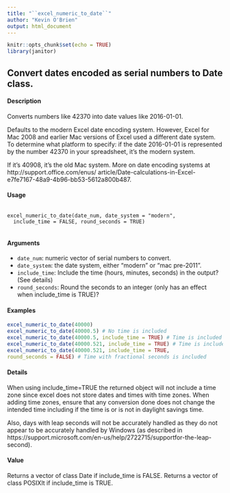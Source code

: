 ```yaml
---
title: "``excel_numeric_to_date``"
author: "Kevin O'Brien"
output: html_document
---
```


```r
knitr::opts_chunk$set(echo = TRUE)
library(janitor)
```

##  Convert dates encoded as serial numbers to Date class.

#### Description
Converts numbers like 42370 into date values like 2016-01-01.

Defaults to the modern Excel date encoding system. However, Excel for Mac 2008 and earlier Mac
versions of Excel used a different date system. To determine what platform to specify: if the date
2016-01-01 is represented by the number 42370 in your spreadsheet, it’s the modern system. 

If it’s 40908, it’s the old Mac system. More on date encoding systems at http://support.office.com/enus/
article/Date-calculations-in-Excel-e7fe7167-48a9-4b96-bb53-5612a800b487.

#### Usage 
<pre><code>
excel_numeric_to_date(date_num, date_system = "modern",
  include_time = FALSE, round_seconds = TRUE)

</code></pre> 

#### Arguments
* ``date_num``: numeric vector of serial numbers to convert.
* ``date_system``: the date system, either "modern" or "mac pre-2011".
* ``include_time``: Include the time (hours, minutes, seconds) in the output? (See details)
* ``round_seconds``: Round the seconds to an integer (only has an effect when include_time is TRUE)?

#### Examples

```r
excel_numeric_to_date(40000)
excel_numeric_to_date(40000.5) # No time is included
excel_numeric_to_date(40000.5, include_time = TRUE) # Time is included
excel_numeric_to_date(40000.521, include_time = TRUE) # Time is included
excel_numeric_to_date(40000.521, include_time = TRUE,
round_seconds = FALSE) # Time with fractional seconds is included
```


#### Details

When using include_time=TRUE the returned object will not include a time zone since excel does not store dates and times with time zones. When adding time zones, ensure that any conversion done does not change the intended time including if the time is or is not in daylight savings time.

Also, days with leap seconds will not be accurately handled as they do not appear to be accurately handled by Windows (as described in https://support.microsoft.com/en-us/help/2722715/supportfor-the-leap-second).

#### Value
 
Returns a vector of class Date if include_time is FALSE. Returns a vector of class POSIXlt if
include_time is TRUE.

